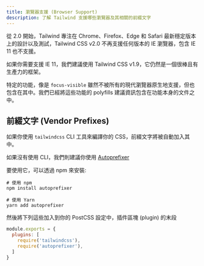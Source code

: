 ```yaml
---
title: 瀏覽器支援 (Browser Support)
description: 了解 Tailwind 支援哪些瀏覽器及其相關的前綴文字
---
```


從 2.0 開始，Tailwind 專注在 Chrome、Firefox、Edge 和 Safari 最新穩定版本上的設計以及測試，Tailwind CSS v2.0 不再支援任何版本的 IE 瀏覽器，包含 IE 11 也不支援。

如果你需要支援 IE 11，我們建議使用 Tailwind CSS v1.9，它仍然是一個很棒且有生產力的框架。

特定的功能，像是 `focus-visible` 雖然不被所有的現代瀏覽器原生地支援，但也包含在其中。我們已經將這些功能的 polyfills 建議資訊包含在功能本身的文件之中。

## 前綴文字 (Vendor Prefixes)

如果你使用 `tailwindcss` CLI 工具來編譯你的 CSS，前綴文字將被自動加入其中。

如果沒有使用 CLI，我們則建議你使用 [Autoprefixer](https://github.com/postcss/autoprefixer)

要使用它，可以透過 npm 來安裝:

```shell
# 使用 npm
npm install autoprefixer

# 使用 Yarn
yarn add autoprefixer
```

然後將下列這些加入到你的 PostCSS 設定中，插件區塊 (plugin) 的末段

```js
module.exports = {
  plugins: [
    require('tailwindcss'),
    require('autoprefixer'),
  ]
}
```
